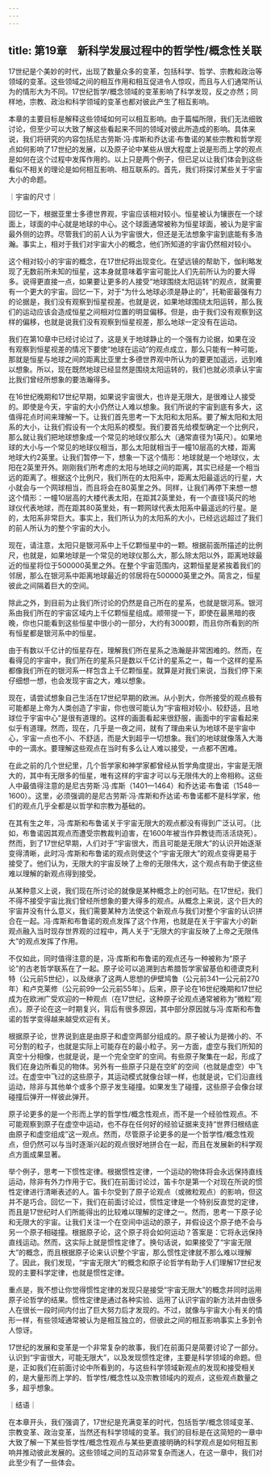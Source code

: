 ```yaml
---
---
---
```

title: 第19章　新科学发展过程中的哲学性/概念性关联
---



17世纪是个美妙的时代，出现了数量众多的变革，包括科学、哲学、宗教和政治等领域的变革。这些领域之间的相互作用和相互促进令人惊叹，而且与人们通常所认为的情形大为不同。17世纪哲学/概念领域的变革影响了科学发现，反之亦然；同样地，宗教、政治和科学领域的变革也都对彼此产生了相互影响。

本章的主要目标是解释这些领域如何可以相互影响。由于篇幅所限，我们无法细致讨论，但至少可以大致了解这些看起来不同的领域对彼此所造成的影响。具体来说，我们将研究的内容包括尼古劳斯·冯·库斯和乔达诺·布鲁诺的某些宗教和哲学观点如何影响了17世纪的发展，以及原子论中某些从很大程度上说是形而上学的观点是如何在这个过程中发挥作用的。以上只是两个例子，但已足以让我们体会到这些看似不相关的理论是如何相互影响、相互联系的。首先，我们将探讨某些关于宇宙大小的命题。

｜宇宙的尺寸｜

回忆一下，根据亚里士多德世界观，宇宙应该相对较小。恒星被认为镶嵌在一个球面上，球面的中心就是地球的中心。这个球面通常被称为恒星球面，被认为是宇宙最外侧的边界。尽管我们的前人认为宇宙很大，但还是无法想象宇宙到底能有多浩瀚。事实上，相对于我们对宇宙大小的概念，他们所知道的宇宙仍然相对较小。

这个相对较小的宇宙的概念，在17世纪将出现变化。在望远镜的帮助下，伽利略发现了无数前所未知的恒星，这本身就意味着宇宙可能比人们先前所认为的要大得多。说得更直接一点，如果要让更多的人接受“地球围绕太阳运转”的观点，就需要有一个更大的宇宙。回忆一下，对于“为什么地球必须是静止的”，托勒密最强有力的论据是，我们没有观察到恒星视差。也就是说，如果地球围绕太阳运转，那么我们的运动应该会造成恒星之间相对位置的明显偏移。但是，由于我们没有观察到这样的偏移，也就是说我们没有观察到恒星视差，那么地球一定没有在运动。

我们在第10章中已经讨论过了，这是关于地球静止的一个强有力论据，如果在没有观察到恒星视差的情况下要使“地球在运动”的观点成立，那么只能有一种可能，那就是恒星与地球之间的距离比亚里士多德世界观中所认为的要更加遥远，远到难以想象。所以，现在既然地球已经显然是围绕太阳运转的，我们也就必须承认宇宙比我们曾经所想象的要浩瀚得多。

在16世纪晚期和17世纪早期，如果说宇宙很大，也许是无限大，是很难让人接受的。即使是今天，宇宙的大小仍然让人难以想象。我们所说的宇宙到底有多大，这值得花点时间来理解一下。让我们首先思考一下太阳和太阳系。要了解太阳和太阳系的大小，让我们假设有一个太阳系的模型。我们要首先给模型确定一个比例尺，那么就让我们把地球想象成一个常见的地球仪那么大（通常直径为1英尺）。如果地球的大小与一个常见的地球仪相当，那么太阳就相当于一幢10层高的大楼，距离地球大约2英里。让我们暂停一下，想象一下这个情形：地球就是一个地球仪，太阳在2英里开外。刚刚我们所考虑的太阳与地球之间的距离，其实已经是一个相当远的距离了。根据这个比例尺，我们所在的太阳系中，距离太阳最遥远的行星，大小就会与一个网球相当，而且将会在80英里之外。同样，让我们再停下来想一想这个情形：一幢10层高的大楼代表太阳，在距其2英里处，有一个直径1英尺的地球仪代表地球，而在距其80英里处，有一颗网球代表太阳系中最遥远的行星。是的，太阳系非常巨大。事实上，我们所认为的太阳系的大小，已经远远超过了我们的前人所认为的整个宇宙的大小。

现在，请注意，太阳只是银河系中上千亿颗恒星中的一颗。根据前面所描述的比例尺，也就是，如果地球是一个常见的地球仪那么大，那么除太阳以外，距离地球最近的恒星将位于500000英里之外。在整个宇宙范围内，这颗恒星是紧挨着我们的邻居，那么在银河系中距离地球最近的邻居将在500000英里之外。简言之，恒星彼此之间隔着巨大的空间。

除此之外，到目前为止我们所讨论的仍然是自己所在的星系，也就是银河系。银河系由我们所在的宇宙区域内上千亿颗恒星组成。顺带提一下，即使在最黑暗的夜晚，你也只能看到这些恒星中很小的一部分，大约有3000颗，而且你所看到的所有恒星都是银河系中的恒星。

由于有数以千亿计的恒星存在，理解我们所在星系之浩瀚是非常困难的。然而，在看得见的宇宙中，我们所在的星系只是数以千亿计的星系之一，每一个这样的星系都像我们所在的银河系一样包含上千亿颗恒星。就算是对我们来说，当我们停下来仔细想一想，也会发现宇宙之大，难以想象。

现在，请尝试想象自己生活在17世纪早期的欧洲。从小到大，你所接受的观点极有可能都是上帝为人类创造了宇宙，你也很可能认为“宇宙相对较小、较舒适，且地球位于宇宙中心”是很有道理的。这样的画面看起来很舒服，画面中的宇宙看起来似乎有道理。然而，现在，几乎是一夜之间，就有了理由来认为地球不是宇宙中心，宇宙一点也不小、不舒适，而是大到超乎一切想象。我们的地球就像落入大海中的一滴水。要理解这些观点在当时有多么让人难以接受，一点都不困难。

在此之前的几个世纪里，几个哲学家和神学家都曾经从哲学角度提出，宇宙是无限大的，其中有无限多的恒星，唯有这样的宇宙才可以与无限伟大的上帝相称。这些人中最值得注意的是尼古劳斯·冯·库斯（1401—1464）和乔达诺·布鲁诺（1548—1600）。这里，必须强调的是尼古劳斯·冯·库斯和乔达诺·布鲁诺都不是科学家，他们的观点几乎全都是以哲学和宗教为基础的。

在其有生之年，冯·库斯和布鲁诺关于宇宙无限大的观点都没有得到广泛认可。（比如，布鲁诺因其观点而遭受宗教裁判迫害，在1600年被当作异教徒而活活烧死）。然而，到了17世纪早期，人们对于“宇宙很大，而且可能是无限大”的认识开始逐渐变得清晰，此时冯·库斯和布鲁诺的观点则使这个“宇宙无限大”的观点变得更易于接受了。他们认为，无限大的宇宙反映了上帝的无限伟大，这个观点有助于使这些难以理解的新观点得到接受。

从某种意义上说，我们现在所讨论的就像是某种概念上的创可贴。在17世纪，我们不得不接受宇宙比我们曾经所想象的要大得多的观点。从概念上来说，这个巨大的宇宙并没有什么意义，我们需要某种方法使这个新观点与我们对整个宇宙的认识拼合在一起。冯·库斯和布鲁诺的观点发挥了这个作用，也就是在关于宇宙大小的新观点融入当时现存世界观的过程中，两人关于“无限大的宇宙反映了上帝之无限伟大”的观点发挥了作用。

不仅如此，同时值得注意的是，冯·库斯和布鲁诺的观点还与一种被称为“原子论”的古老哲学联系在了一起。原子论可以追溯到古希腊哲学家留基伯和德谟克利特（公元前5世纪），以及继承了这两人思想的伊壁鸠鲁（公元前341—公元前270年）和卢克莱修（公元前99—公元前55年）。后来，原子论在16世纪晚期和17世纪成为在欧洲广受欢迎的一种观点（在17世纪，这种原子论观点通常被称为“微粒”观点）。原子论在这一时期复兴，背后有很多原因，其中部分原因就与冯·库斯和布鲁诺的哲学变得越来越受欢迎有关。

根据原子论，世界说到底是由原子和虚空两部分组成的。原子被认为是微小的、不可分割的粒子，也就是实际上可能存在的最小粒子。另一方面，虚空与我们所知的真空十分相像，也就是说，是一个完全空旷的空间。有些原子聚集在一起，形成了我们在身边所看见的物体。另外有一些原子只是在空旷的空间（也就是虚空）中飞过。在虚空中飞过的这些原子，其运动模式就像台球一样，也就是说，它们沿直线运动，除非与其他单个或多个原子发生碰撞。如果发生了碰撞，这些原子会像台球碰撞后弹开一样彼此弹开。

原子论更多的是一个形而上学的哲学性/概念性观点，而不是一个经验性观点。不可能观察到原子在虚空中运动，也不存在任何好的经验证据来支持“世界归根结底由原子和虚空组成”这一观点。然而，尽管原子论更多的是一个哲学性/概念性观点，但仍然可以与当时逐渐兴起的观点很好地拼合在一起，而且在发展新的科学观点方面成果显著。

举个例子，思考一下惯性定律。根据惯性定律，一个运动的物体将会永远保持直线运动，除非有外力作用于它。我们在前面讨论过，笛卡尔是第一个对现在所说的惯性定律进行清晰表述的人。笛卡尔受到了原子论观点（或微粒观点）的影响，但这并不是巧合。回忆一下，我们在前面讨论过，惯性定律是一个特别反直觉的定律，而且是17世纪时人们所能得出的比较难以理解的定律之一。然而，思考一下原子论和无限大的宇宙。让我们关注一个在空间中运动的原子，并假设这个原子绝不会与另一个原子相碰撞。根据原子论，这个原子将会如何运动？答案是：它将永远保持直线运动。然而，这实际上就是惯性定律了。换句话说，如果接受了“宇宙无限大”的概念，而且根据原子论来认识整个宇宙，那么惯性定律就不那么难以理解了。因此，我们发现，“宇宙无限大”的概念和原子论哲学有助于人们理解17世纪发现的主要科学定律，也就是惯性定律。

重点是，我不想让你觉得惯性定律的发现只是接受“宇宙无限大”的概念并同时运用原子论哲学的结果。惯性定律是通过各种实验、运用了认识宇宙的新方法并由很多人在很长一段时间内付出了巨大努力后才发现的。不过，就像与宇宙大小有关的情形一样，有些领域通常被认为是相互独立的，但彼此之间的相互影响事实上多到令人惊讶。

17世纪的发展和变革是一个非常复杂的故事，我们在前面只是简要讨论了一部分。认识到“宇宙很大，可能无限大”，以及发现惯性定律，主要是科学领域的命题。但是，正如我们在前面讨论中所看到的，与这些科学领域新观点的发现和接受相关的，是大量形而上学的、哲学性/概念性以及宗教领域内的观点，这些观点数量之多，超乎想象。

｜结语｜

在本章开头，我们强调了，17世纪是充满变革的时代，包括哲学/概念领域变革、宗教变革、政治变革，当然还有科学领域的变革。我们的目标是在这简短的一章中大致了解一下某些哲学性/概念性观点与某些更直接明确的科学观点是如何相互影响并推动彼此发展的。这些领域之间的互动非常复杂而迷人，在这一章中，我们对此至少有了一些体会。